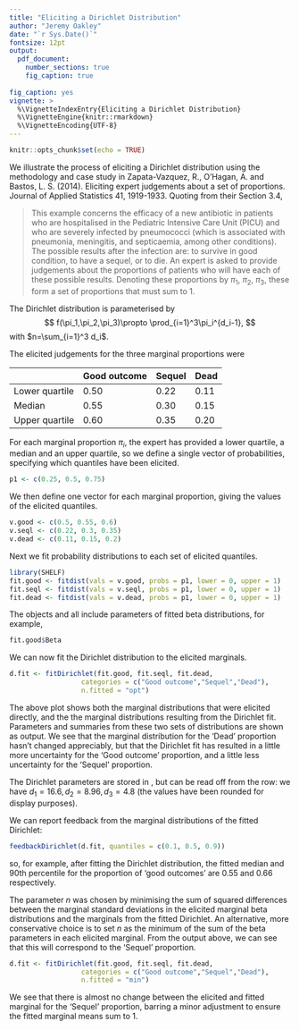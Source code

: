 ```yaml
---
title: "Eliciting a Dirichlet Distribution"
author: "Jeremy Oakley"
date: "`r Sys.Date()`"
fontsize: 12pt
output:
  pdf_document:
    number_sections: true
    fig_caption: true
    
fig_caption: yes
vignette: >
  %\VignetteIndexEntry{Eliciting a Dirichlet Distribution}
  %\VignetteEngine{knitr::rmarkdown}
  %\VignetteEncoding{UTF-8}
---
```


```r
knitr::opts_chunk$set(echo = TRUE)
```

We illustrate the process of eliciting a Dirichlet distribution using the methodology and case study in Zapata-Vazquez, R., O'Hagan, A. and Bastos, L. S. (2014). Eliciting expert judgements about a set of proportions. Journal of Applied Statistics 41, 1919-1933. Quoting from their Section 3.4,

> This example concerns the efficacy of a new antibiotic in patients who are hospitalised in the Pediatric Intensive Care Unit (PICU) and who are severely infected by pneumococci (which is associated with pneumonia, meningitis, and septicaemia, among other conditions). The possible results after the infection are: to survive in good condition, to have a sequel, or to die. An expert is asked to provide judgements about the proportions of patients who will have each of these possible results. Denoting these proportions by $\pi_1$, $\pi_2$, $\pi_3$, these form a set of proportions that must sum to 1.

The Dirichlet distribution is parameterised by
$$
f(\pi_1,\pi_2,\pi_3)\propto \prod_{i=1}^3\pi_i^{d_i-1},
$$
with $n=\sum_{i=1}^3 d_i$.

The elicited judgements for the three marginal proportions were

|                | Good outcome | Sequel | Dead |
|----------------|--------------|--------|------|
| Lower quartile | 0.50         | 0.22   | 0.11 |
|         Median | 0.55         | 0.30   | 0.15 |
| Upper quartile | 0.60         | 0.35   | 0.20 |


For each marginal proportion $\pi_i$, the expert has provided a lower quartile, a median and an upper quartile, so we define a single vector of probabilities, specifying which quantiles have been elicited.
```r
p1 <- c(0.25, 0.5, 0.75)
```
We then define one vector for each marginal proportion, giving the values of the elicited quantiles.
```r
v.good <- c(0.5, 0.55, 0.6)
v.seql <- c(0.22, 0.3, 0.35)
v.dead <- c(0.11, 0.15, 0.2)
```
Next we fit probability distributions to each set of elicited quantiles.
```r
library(SHELF)
fit.good <- fitdist(vals = v.good, probs = p1, lower = 0, upper = 1)
fit.seql <- fitdist(vals = v.seql, probs = p1, lower = 0, upper = 1)
fit.dead <- fitdist(vals = v.dead, probs = p1, lower = 0, upper = 1)
```
The objects \texttt{fit.good, fit.seql} and \texttt{fit.dead} all include parameters of fitted beta distributions, for example,

```r
fit.good$Beta
```



We can now fit the Dirichlet distribution to the elicited marginals.

```r
d.fit <- fitDirichlet(fit.good, fit.seql, fit.dead,
                  categories = c("Good outcome","Sequel","Dead"),
                  n.fitted = "opt")
```

The above plot shows both the marginal distributions that were elicited directly, and the the marginal distributions resulting from the Dirichlet fit. Parameters and summaries from these two sets of distributions are shown as output. We see that the marginal distribution for the 'Dead' proportion hasn't changed appreciably, but that the Dirichlet fit has resulted in a little more uncertainty for the 'Good outcome' proportion, and a little less uncertainty for the 'Sequel' proportion.

The Dirichlet parameters are stored in \texttt{d.fit}, but can be read off from the \texttt{shape1} row: we have $d_1=16.6, d_2=8.96, d_3=4.8$ (the values have been rounded for display purposes).


We can report feedback from the marginal distributions of the fitted Dirichlet:

```r
feedbackDirichlet(d.fit, quantiles = c(0.1, 0.5, 0.9))
```
so, for example, after fitting the Dirichlet distribution, the fitted median and 90th percentile for the proportion of 'good outcomes' are 0.55 and 0.66 respectively.


The parameter $n$ was chosen by minimising the sum of squared differences between the marginal standard deviations in the elicited marginal beta distributions and the marginals from the fitted Dirichlet. An alternative, more conservative choice is to set $n$ as the minimum of the sum of the beta parameters in each elicited marginal. From the output above, we can see that this will correspond to the 'Sequel' proportion.


```r
d.fit <- fitDirichlet(fit.good, fit.seql, fit.dead,
                  categories = c("Good outcome","Sequel","Dead"),
                  n.fitted = "min")
```
We see that there is almost no change between the elicited and fitted marginal for the 'Sequel' proportion, barring a minor adjustment to ensure the fitted marginal means sum to 1.